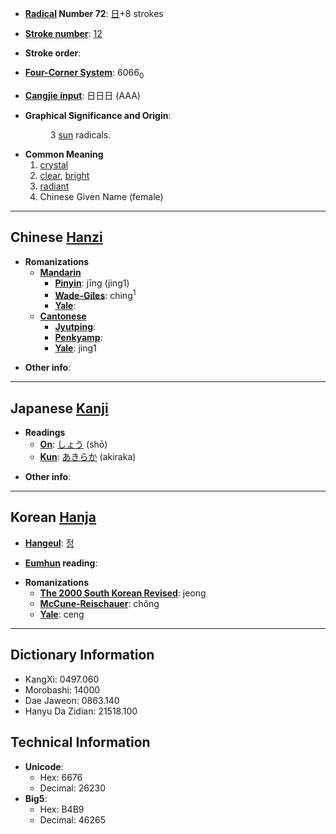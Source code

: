 * '''[[Wiktionary:Chinese radical index| Radical]] Number 72''': [[Wiktionary:Chinese radical index 日|日]]+8 strokes

* '''[[Wiktionary:Chinese total strokes index|Stroke number]]''': [[Wiktionary:Chinese total strokes index 12|12]]

* '''Stroke order''': 

* '''[[Wiktionary:Chinese four corner index|Four-Corner System]]''': 6066<sub>0</sub>

* '''[[Wiktionary:Chinese Cangjie index|Cangjie input]]''': 日日日 (AAA)

* '''Graphical Significance and Origin''': 
*:3 [[sun]] radicals.

* '''Common Meaning'''
*#[[crystal]]
*# [[clear]], [[bright]]
*# [[radiant]]
*# Chinese Given Name (female)

----

== Chinese [[Hanzi]] ==

* '''Romanizations'''
** '''[[Mandarin]]'''
*** '''[[Pinyin]]''': jīng (jing1)
*** '''[[Wade-Giles]]''': ching<sup>1</sup>
*** '''[[Yale]]''': 
** '''[[Cantonese]]'''
*** '''[[Jyutping]]''':
*** '''[[Penkyamp]]''': 
*** '''[[Yale]]''': jing1

* '''Other info''': 

----

== Japanese [[Kanji]] ==

* '''Readings'''
** '''[[On]]''': [[しょう]] (shō)
** '''[[Kun]]''': [[あきらか]] (akiraka)

* '''Other info''':  

----

== Korean [[Hanja]] ==

* '''[[Hangeul]]''': [[정]]

* '''[[Eumhun]] reading''': 

* '''Romanizations'''
** '''[[The 2000 South Korean Revised Romanization|The 2000 South Korean Revised]]''': jeong
** '''[[McCune-Reischauer]]''': chŏng
** '''[[Yale]]''': ceng

----

== Dictionary Information ==

* KangXi: 0497.060
* Morobashi: 14000
* Dae Jaweon: 0863.140
* Hanyu Da Zidian: 21518.100

== Technical Information ==

* '''Unicode''':
** Hex: 6676
** Decimal: 26230
* '''Big5''':
** Hex: B4B9
** Decimal: 46265